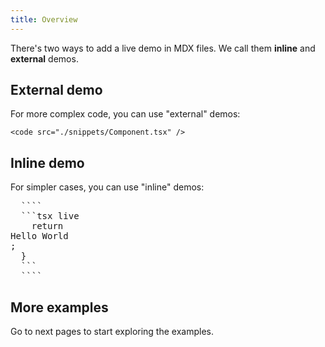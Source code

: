 ```yaml
---
title: Overview
---
```


There's two ways to add a live demo in MDX files. We call them **inline** and **external** demos.

## External demo
For more complex code, you can use "external" demos:

```tsx
<code src="./snippets/Component.tsx" />
```

## Inline demo
For simpler cases, you can use "inline" demos:
<pre>
  ````
  ```tsx live
    return <div>Hello World</div>;
  }
  ```
  ````
</pre>

## More examples
Go to next pages to start exploring the examples.
